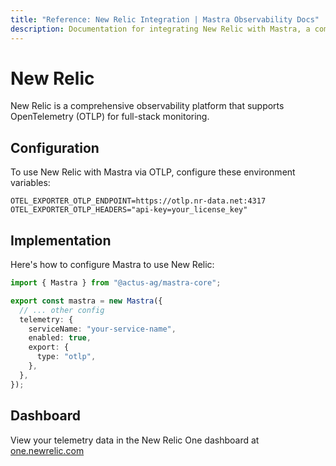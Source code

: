 ```yaml
---
title: "Reference: New Relic Integration | Mastra Observability Docs"
description: Documentation for integrating New Relic with Mastra, a comprehensive observability platform supporting OpenTelemetry for full-stack monitoring.
---
```


# New Relic

New Relic is a comprehensive observability platform that supports OpenTelemetry (OTLP) for full-stack monitoring.

## Configuration

To use New Relic with Mastra via OTLP, configure these environment variables:

```env
OTEL_EXPORTER_OTLP_ENDPOINT=https://otlp.nr-data.net:4317
OTEL_EXPORTER_OTLP_HEADERS="api-key=your_license_key"
```

## Implementation

Here's how to configure Mastra to use New Relic:

```typescript
import { Mastra } from "@actus-ag/mastra-core";

export const mastra = new Mastra({
  // ... other config
  telemetry: {
    serviceName: "your-service-name",
    enabled: true,
    export: {
      type: "otlp",
    },
  },
});
```

## Dashboard

View your telemetry data in the New Relic One dashboard at [one.newrelic.com](https://one.newrelic.com)
